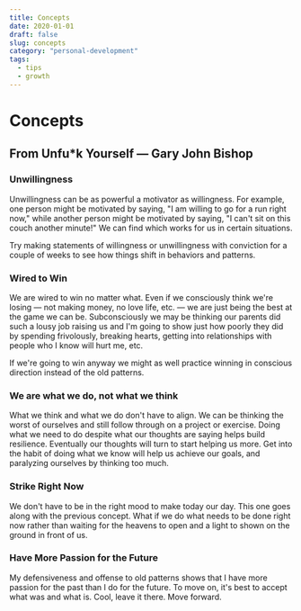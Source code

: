 ```yaml
---
title: Concepts
date: 2020-01-01
draft: false
slug: concepts
category: "personal-development"
tags:
  - tips
  - growth
---
```


# Concepts

## From Unfu*k Yourself — Gary John Bishop

### Unwillingness

Unwillingness can be as powerful a motivator as willingness. For example, one person might be motivated by saying, "I am willing to go for a run right now," while another person might be motivated by saying, "I can't sit on this couch another minute!" We can find which works for us in certain situations.

Try making statements of willingness or unwillingness with conviction for a couple of weeks to see how things shift in behaviors and patterns.

### Wired to Win

We are wired to win no matter what. Even if we consciously think we're losing — not making money, no love life, etc. — we are just being the best at the game we can be. Subconsciously we may be thinking our parents did such a lousy job raising us and I'm going to show just how poorly they did by spending frivolously, breaking hearts, getting into relationships with people who I know will hurt me, etc.

If we're going to win anyway we might as well practice winning in conscious direction instead of the old patterns.

### We are what we do, not what we think

What we think and what we do don't have to align. We can be thinking the worst of ourselves and still follow through on a project or exercise. Doing what we need to do despite what our thoughts are saying helps build resilience. Eventually our thoughts will turn to start helping us more. Get into the habit of doing what we know will help us achieve our goals, and paralyzing ourselves by thinking too much.

### Strike Right Now
We don't have to be in the right mood to make today our day. This one goes along with the previous concept. What if we do what needs to be done right now rather than waiting for the heavens to open and a light to shown on the ground in front of us.

### Have More Passion for the Future
My defensiveness and offense to old patterns shows that I have more passion for the past than I do for the future. To move on, it's best to accept what was and what is. Cool, leave it there. Move forward.
